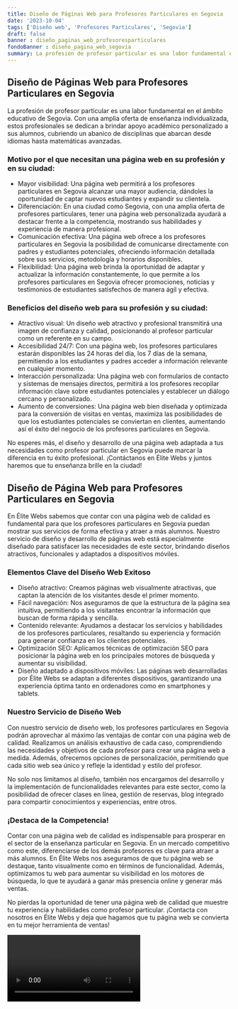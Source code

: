 ```yaml
---
title: Diseño de Páginas Web para Profesores Particulares en Segovia
date: '2023-10-04'
tags: ['Diseño web', 'Profesores Particulares', 'Segovia']
draft: false
banner : diseño_paginas_web_profesoresparticulares
fondoBanner : diseño_pagina_web_segovia
summary: La profesión de profesor particular es una labor fundamental en el ámbito educativo de Segovia. Con una amplia oferta de enseñanza individualizada, estos profesionales se dedican a brindar apoyo académico personalizado a sus alumnos, cubriendo un abanico de disciplinas que abarcan desde idiomas hasta matemáticas avanzadas.
---
```


## Diseño de Páginas Web para Profesores Particulares en Segovia

La profesión de profesor particular es una labor fundamental en el ámbito educativo de Segovia. Con una amplia oferta de enseñanza individualizada, estos profesionales se dedican a brindar apoyo académico personalizado a sus alumnos, cubriendo un abanico de disciplinas que abarcan desde idiomas hasta matemáticas avanzadas.

### Motivo por el que necesitan una página web en su profesión y en su ciudad:

- Mayor visibilidad: Una página web permitirá a los profesores particulares en Segovia alcanzar una mayor audiencia, dándoles la oportunidad de captar nuevos estudiantes y expandir su clientela.
- Diferenciación: En una ciudad como Segovia, con una amplia oferta de profesores particulares, tener una página web personalizada ayudará a destacar frente a la competencia, mostrando sus habilidades y experiencia de manera profesional.
- Comunicación efectiva: Una página web ofrece a los profesores particulares en Segovia la posibilidad de comunicarse directamente con padres y estudiantes potenciales, ofreciendo información detallada sobre sus servicios, metodología y horarios disponibles.
- Flexibilidad: Una página web brinda la oportunidad de adaptar y actualizar la información constantemente, lo que permite a los profesores particulares en Segovia ofrecer promociones, noticias y testimonios de estudiantes satisfechos de manera ágil y efectiva.

### Beneficios del diseño web para su profesión y su ciudad:

- Atractivo visual: Un diseño web atractivo y profesional transmitirá una imagen de confianza y calidad, posicionando al profesor particular como un referente en su campo.
- Accesibilidad 24/7: Con una página web, los profesores particulares estarán disponibles las 24 horas del día, los 7 días de la semana, permitiendo a los estudiantes y padres acceder a información relevante en cualquier momento.
- Interacción personalizada: Una página web con formularios de contacto y sistemas de mensajes directos, permitirá a los profesores recopilar información clave sobre estudiantes potenciales y establecer un diálogo cercano y personalizado.
- Aumento de conversiones: Una página web bien diseñada y optimizada para la conversión de visitas en ventas, maximiza las posibilidades de que los estudiantes potenciales se conviertan en clientes, aumentando así el éxito del negocio de los profesores particulares en Segovia.

No esperes más, el diseño y desarrollo de una página web adaptada a tus necesidades como profesor particular en Segovia puede marcar la diferencia en tu éxito profesional. ¡Contáctanos en Élite Webs y juntos haremos que tu enseñanza brille en la ciudad!

<GifSeo />

<Cta />

## Diseño de Página Web para Profesores Particulares en Segovia

En Élite Webs sabemos que contar con una página web de calidad es fundamental para que los profesores particulares en Segovia puedan mostrar sus servicios de forma efectiva y atraer a más alumnos. Nuestro servicio de diseño y desarrollo de páginas web está especialmente diseñado para satisfacer las necesidades de este sector, brindando diseños atractivos, funcionales y adaptados a dispositivos móviles.

### Elementos Clave del Diseño Web Exitoso

- Diseño atractivo: Creamos páginas web visualmente atractivas, que captan la atención de los visitantes desde el primer momento.
- Fácil navegación: Nos aseguramos de que la estructura de la página sea intuitiva, permitiendo a los visitantes encontrar la información que buscan de forma rápida y sencilla.
- Contenido relevante: Ayudamos a destacar los servicios y habilidades de los profesores particulares, resaltando su experiencia y formación para generar confianza en los clientes potenciales.
- Optimización SEO: Aplicamos técnicas de optimización SEO para posicionar la página web en los principales motores de búsqueda y aumentar su visibilidad.
- Diseño adaptado a dispositivos móviles: Las páginas web desarrolladas por Élite Webs se adaptan a diferentes dispositivos, garantizando una experiencia óptima tanto en ordenadores como en smartphones y tablets.

### Nuestro Servicio de Diseño Web

Con nuestro servicio de diseño web, los profesores particulares en Segovia podrán aprovechar al máximo las ventajas de contar con una página web de calidad. Realizamos un análisis exhaustivo de cada caso, comprendiendo las necesidades y objetivos de cada profesor para crear una página web a medida. Además, ofrecemos opciones de personalización, permitiendo que cada sitio web sea único y refleje la identidad y estilo del profesor.

No solo nos limitamos al diseño, también nos encargamos del desarrollo y la implementación de funcionalidades relevantes para este sector, como la posibilidad de ofrecer clases en línea, gestión de reservas, blog integrado para compartir conocimientos y experiencias, entre otros.

### ¡Destaca de la Competencia!

Contar con una página web de calidad es indispensable para prosperar en el sector de la enseñanza particular en Segovia. En un mercado competitivo como este, diferenciarse de los demás profesores es clave para atraer a más alumnos. En Élite Webs nos aseguramos de que tu página web se destaque, tanto visualmente como en términos de funcionalidad. Además, optimizamos tu web para aumentar su visibilidad en los motores de búsqueda, lo que te ayudará a ganar más presencia online y generar más ventas.

No pierdas la oportunidad de tener una página web de calidad que muestre tu experiencia y habilidades como profesor particular. ¡Contacta con nosotros en Élite Webs y deja que hagamos que tu página web se convierta en tu mejor herramienta de ventas!

<Video />

<CtaBot job='Profesores Particulares' city='Segovia'/>

<Gmaps query='Segovia+españa+maps' />